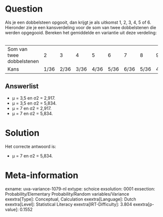 Question
========

Als je een dobbelsteen opgooit, dan krijgt je als uitkomst 1, 2, 3, 4, 5
of 6. Hieronder zie je een kansverdeling voor de som van twee
dobbelstenen die werden opgegooid. Bereken het gemiddelde en variantie
uit deze verdeling:\
\

  --------------------------- ------ ------ ------ ------ ------ ------ ------ ------ ------ ------ ------
  Som van twee dobbelstenen   2      3      4      5      6      7      8      9      10     11     12
  Kans                        1/36   2/36   3/36   4/36   5/36   6/36   5/36   4/36   3/36   2/36   1/36
  --------------------------- ------ ------ ------ ------ ------ ------ ------ ------ ------ ------ ------

Answerlist
----------

* µ = 3,5 en σ2 = 2,917.
* µ = 3,5 en σ2 = 5,834.
* µ = 7 en σ2 = 2,917.
* µ = 7 en σ2 = 5,834.

Solution
========

Het correcte antwoord is: 

* µ = 7 en σ2 = 5,834.

Meta-information
================
exname: uva-variance-1079-nl
extype: schoice
exsolution: 0001
exsection: Probability/Elementary Probability/Random variables/Variance
exextra[Type]: Conceptual, Calculation
exextra[Language]: Dutch
exextra[Level]: Statistical Literacy
exextra[IRT-Difficulty]: 3.804
exextra[p-value]: 0.1552
